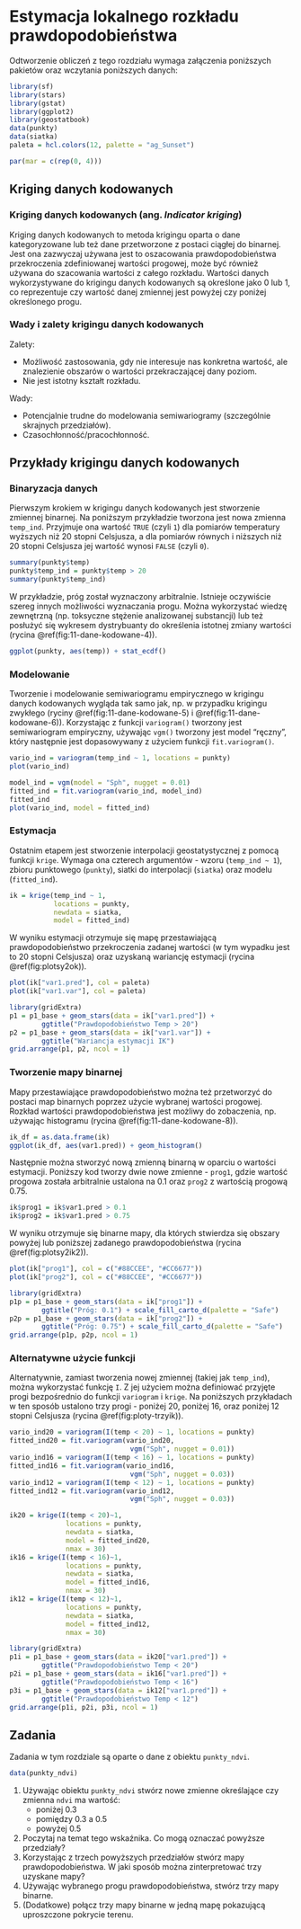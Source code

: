 
# Estymacja lokalnego rozkładu prawdopodobieństwa {#estymacja-lokalnego-rozkadu-prawdopodobienstwa}

Odtworzenie obliczeń z tego rozdziału wymaga załączenia poniższych pakietów oraz wczytania poniższych danych:

```r
library(sf)
library(stars)
library(gstat)
library(ggplot2)
library(geostatbook)
data(punkty)
data(siatka)
paleta = hcl.colors(12, palette = "ag_Sunset")
```

```r
par(mar = c(rep(0, 4)))
```

## Kriging danych kodowanych

### Kriging danych kodowanych (ang. *Indicator kriging*)

Kriging danych kodowanych to metoda krigingu oparta o dane kategoryzowane lub też dane przetworzone z postaci ciągłej do binarnej.
Jest ona zazwyczaj używana jest to oszacowania prawdopodobieństwa przekroczenia zdefiniowanej wartości progowej, może być również używana do szacowania wartości z całego rozkładu.
Wartości danych wykorzystywane do krigingu danych kodowanych są określone jako 0 lub 1, co reprezentuje czy wartość danej zmiennej jest powyżej czy poniżej określonego progu.

<!--http://geostat-course.org/system/files/geostat13_ind.pdf-->

### Wady i zalety krigingu danych kodowanych

Zalety:

- Możliwość zastosowania, gdy nie interesuje nas konkretna wartość, ale znalezienie obszarów o wartości przekraczającej dany poziom.
- Nie jest istotny kształt rozkładu.

Wady:

- Potencjalnie trudne do modelowania semiwariogramy (szczególnie skrajnych przedziałów).
- Czasochłonność/pracochłonność.
    
## Przykłady krigingu danych kodowanych

### Binaryzacja danych

Pierwszym krokiem w krigingu danych kodowanych jest stworzenie zmiennej binarnej. 
Na poniższym przykładzie tworzona jest nowa zmienna `temp_ind`.
Przyjmuje ona wartość `TRUE` (czyli `1`) dla pomiarów temperatury wyższych niż 20 stopni Celsjusza, a dla pomiarów równych i niższych niż 20 stopni Celsjusza jej wartość wynosi `FALSE` (czyli `0`).

```r
summary(punkty$temp)
punkty$temp_ind = punkty$temp > 20
summary(punkty$temp_ind)
```

W przykładzie, próg został wyznaczony arbitralnie. 
Istnieje oczywiście szereg innych możliwości wyznaczania progu. 
Można wykorzystać wiedzę zewnętrzną (np. toksyczne stężenie analizowanej substancji) lub też posłużyć się wykresem dystrybuanty do określenia istotnej zmiany wartości (rycina \@ref(fig:11-dane-kodowane-4)).

```r
ggplot(punkty, aes(temp)) + stat_ecdf()
```

### Modelowanie

Tworzenie i modelowanie semiwariogramu empirycznego w krigingu danych kodowanych wygląda tak samo jak, np. w przypadku krigingu zwykłego (ryciny \@ref(fig:11-dane-kodowane-5) i \@ref(fig:11-dane-kodowane-6)).
Korzystając z funkcji `variogram()` tworzony jest semiwariogram empiryczny, używając `vgm()` tworzony jest model "ręczny", który następnie jest dopasowywany z użyciem funkcji `fit.variogram()`.

```r
vario_ind = variogram(temp_ind ~ 1, locations = punkty)
plot(vario_ind)
```

```r
model_ind = vgm(model = "Sph", nugget = 0.01)
fitted_ind = fit.variogram(vario_ind, model_ind)
fitted_ind
plot(vario_ind, model = fitted_ind)
```

### Estymacja

Ostatnim etapem jest stworzenie interpolacji geostatystycznej z pomocą funkcji `krige`.
Wymaga ona czterech argumentów - wzoru (`temp_ind ~ 1`), zbioru punktowego (`punkty`), siatki do interpolacji (`siatka`) oraz modelu (`fitted_ind`).

```r
ik = krige(temp_ind ~ 1, 
           locations = punkty,
           newdata = siatka,
           model = fitted_ind)
```

W wyniku estymacji otrzymuje się mapę przestawiającą prawdopodobieństwo przekroczenia zadanej wartości (w tym wypadku jest to 20 stopni Celsjusza) oraz uzyskaną wariancję estymacji (rycina \@ref(fig:plotsy2ok)).

```r
plot(ik["var1.pred"], col = paleta)
plot(ik["var1.var"], col = paleta)
```

```r
library(gridExtra)
p1 = p1_base + geom_stars(data = ik["var1.pred"]) +
        ggtitle("Prawdopodobieństwo Temp > 20")
p2 = p1_base + geom_stars(data = ik["var1.var"]) + 
        ggtitle("Wariancja estymacji IK")
grid.arrange(p1, p2, ncol = 1)
```

### Tworzenie mapy binarnej

Mapy przestawiające prawdopodobieństwo można też przetworzyć do postaci map binarnych poprzez użycie wybranej wartości progowej.
Rozkład wartości prawdopodobieństwa jest możliwy do zobaczenia, np. używając histogramu (rycina \@ref(fig:11-dane-kodowane-8)).

```r
ik_df = as.data.frame(ik)
ggplot(ik_df, aes(var1.pred)) + geom_histogram()
```

Następnie można stworzyć nową zmienną binarną w oparciu o wartości estymacji.
Poniższy kod tworzy dwie nowe zmienne - `prog1`, gdzie wartość progowa została arbitralnie ustalona na 0.1 oraz `prog2` z wartością progową 0.75.

```r
ik$prog1 = ik$var1.pred > 0.1
ik$prog2 = ik$var1.pred > 0.75
```

W wyniku otrzymuje się binarne mapy, dla których stwierdza się obszary powyżej lub poniższej zadanego prawdopodobieństwa (rycina \@ref(fig:plotsy2ik2)).

```r
plot(ik["prog1"], col = c("#88CCEE", "#CC6677"))
plot(ik["prog2"], col = c("#88CCEE", "#CC6677"))
```

```r
library(gridExtra)
p1p = p1_base + geom_stars(data = ik["prog1"]) +
        ggtitle("Próg: 0.1") + scale_fill_carto_d(palette = "Safe")
p2p = p1_base + geom_stars(data = ik["prog2"]) +
        ggtitle("Próg: 0.75") + scale_fill_carto_d(palette = "Safe")
grid.arrange(p1p, p2p, ncol = 1)
```

### Alternatywne użycie funkcji

Alternatywnie, zamiast tworzenia nowej zmiennej (takiej jak `temp_ind`), można wykorzystać funkcję `I`.
Z jej użyciem można definiować przyjęte progi bezpośrednio do funkcji `variogram` i `krige`. 
Na poniższych przykładach w ten sposób ustalono trzy progi - poniżej 20, poniżej 16, oraz poniżej 12 stopni Celsjusza (rycina \@ref(fig:ploty-trzyik)).

```r
vario_ind20 = variogram(I(temp < 20) ~ 1, locations = punkty)
fitted_ind20 = fit.variogram(vario_ind20, 
                              vgm("Sph", nugget = 0.01))
vario_ind16 = variogram(I(temp < 16) ~ 1, locations = punkty)
fitted_ind16 = fit.variogram(vario_ind16, 
                              vgm("Sph", nugget = 0.03))
vario_ind12 = variogram(I(temp < 12) ~ 1, locations = punkty)
fitted_ind12 = fit.variogram(vario_ind12, 
                              vgm("Sph", nugget = 0.03))
```

```r
ik20 = krige(I(temp < 20)~1,
              locations = punkty,
              newdata = siatka,
              model = fitted_ind20, 
              nmax = 30)
ik16 = krige(I(temp < 16)~1,
              locations = punkty,
              newdata = siatka,
              model = fitted_ind16, 
              nmax = 30)
ik12 = krige(I(temp < 12)~1,
              locations = punkty,
              newdata = siatka,
              model = fitted_ind12, 
              nmax = 30)
```

```r
library(gridExtra)
p1i = p1_base + geom_stars(data = ik20["var1.pred"]) +
        ggtitle("Prawdopodobieństwo Temp < 20")
p2i = p1_base + geom_stars(data = ik16["var1.pred"]) + 
        ggtitle("Prawdopodobieństwo Temp < 16")
p3i = p1_base + geom_stars(data = ik12["var1.pred"]) + 
        ggtitle("Prawdopodobieństwo Temp < 12")
grid.arrange(p1i, p2i, p3i, ncol = 1)
```

## Zadania {#z9}

Zadania w tym rozdziale są oparte o dane z obiektu `punkty_ndvi`.

```r
data(punkty_ndvi)
```

1. Używając obiektu `punkty_ndvi` stwórz nowe zmienne określające czy zmienna `ndvi` <!-- barren rock, sand, snow, water --><!-- sparse vegetation such as shrubs and grasslands or senescing crops --><!--  dense vegetation --> ma wartość:
    * poniżej 0.3
    * pomiędzy 0.3 a 0.5
    * powyżej 0.5
2. Poczytaj na temat tego wskaźnika. 
Co mogą oznaczać powyższe przedziały?
3. Korzystając z trzech powyższych przedziałów stwórz mapy prawdopodobieństwa.
W jaki sposób można zinterpretować trzy uzyskane mapy?
4. Używając wybranego progu prawdopodobieństwa, stwórz trzy mapy binarne.
5. (Dodatkowe) połącz trzy mapy binarne w jedną mapę pokazującą uproszczone pokrycie terenu.
